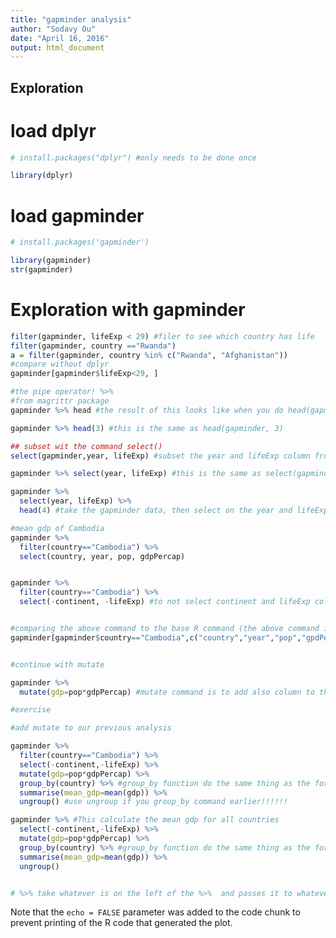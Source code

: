 ```yaml
---
title: "gapminder analysis"
author: "Sodavy Ou"
date: "April 16, 2016"
output: html_document
---
```

## Exploration

# load dplyr
```r
# install.packages("dplyr") #only needs to be done once

library(dplyr)
```

# load gapminder

```r
# install.packages('gapminder')

library(gapminder)
str(gapminder)
```

# Exploration with gapminder
```r
filter(gapminder, lifeExp < 29) #filer to see which country has life
filter(gapminder, country =="Rwanda")
a = filter(gapminder, country %in% c("Rwanda", "Afghanistan"))
#compare without dplyr
gapminder[gapminder$lifeExp<29, ]

#the pipe operator! %>% 
#from magrittr package
gapminder %>% head #the result of this looks like when you do head(gapminder), so you're getting the first 6 rows of this data

gapminder %>% head(3) #this is the same as head(gapminder, 3)

## subset wit the command select()
select(gapminder,year, lifeExp) #subset the year and lifeExp column from the data

gapminder %>% select(year, lifeExp) #this is the same as select(gapminder,year, lifeExp) 

gapminder %>%  
  select(year, lifeExp) %>% 
  head(4) #take the gapminder data, then select on the year and lifeExp column, and then give me the first 4 rows

#mean gdp of Cambodia
gapminder %>% 
  filter(country=="Cambodia") %>% 
  select(country, year, pop, gdpPercap)


gapminder %>% 
  filter(country=="Cambodia") %>% 
  select(-continent, -lifeExp) #to not select continent and lifeExp column


#comparing the above command to the base R command (the above command is easier)
gapminder[gapminder$country=="Cambodia",c("country","year","pop","gpdPercap")] #this is the same as gapminder %>% filter(country=="Cambodia") %>% select(-continent, -lifeExp)


#continue with mutate

gapminder %>% 
  mutate(gdp=pop*gdpPercap) #mutate command is to add also column to the gapminder data

#exercise 

#add mutate to our previous analysis

gapminder %>% 
  filter(country=="Cambodia") %>% 
  select(-continent,-lifeExp) %>% 
  mutate(gdp=pop*gdpPercap) %>% 
  group_by(country) %>% #group_by function do the same thing as the for loop command for cambodia
  summarise(mean_gdp=mean(gdp)) %>% 
  ungroup() #use ungroup if you group_by command earlier!!!!!!

gapminder %>% #This calculate the mean gdp for all countries
  select(-continent,-lifeExp) %>% 
  mutate(gdp=pop*gdpPercap) %>% 
  group_by(country) %>% #group_by function do the same thing as the for loop command for cambodia
  summarise(mean_gdp=mean(gdp)) %>% 
  ungroup()


# %>% take whatever is on the left of the %>%  and passes it to whatever is on the right, as the first arguement.
```

Note that the `echo = FALSE` parameter was added to the code chunk to prevent printing of the R code that generated the plot.

